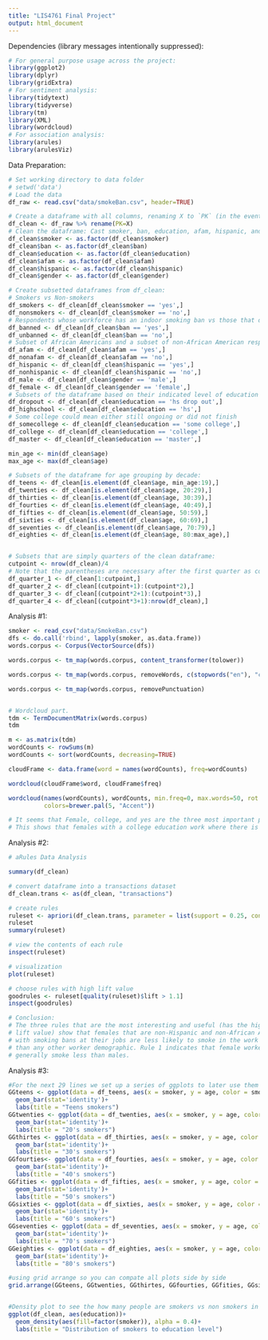 ```yaml
---
title: "LIS4761 Final Project"
output: html_document
---
```


Dependencies (library messages intentionally suppressed):
```r
# For general purpose usage across the project:
library(ggplot2)
library(dplyr)
library(gridExtra)
# For sentiment analysis:
library(tidytext)
library(tidyverse)
library(tm)
library(XML)
library(wordcloud)
# For association analysis:
library(arules)
library(arulesViz)
```

Data Preparation:
```r
# Set working directory to data folder
# setwd('data')
# Load the data
df_raw <- read.csv("data/smokeBan.csv", header=TRUE)

# Create a dataframe with all columns, renaming X to `PK` (in the event that we need to use a primary key)
df_clean <- df_raw %>% rename(PK=X)
# Clean the dataframe: Cast smoker, ban, education, afam, hispanic, and gender to factors
df_clean$smoker <- as.factor(df_clean$smoker)
df_clean$ban <- as.factor(df_clean$ban)
df_clean$education <- as.factor(df_clean$education)
df_clean$afam <- as.factor(df_clean$afam)
df_clean$hispanic <- as.factor(df_clean$hispanic)
df_clean$gender <- as.factor(df_clean$gender)

# Create subsetted dataframes from df_clean:
# Smokers vs Non-smokers
df_smokers <- df_clean[df_clean$smoker == 'yes',]
df_nonsmokers <- df_clean[df_clean$smoker == 'no',]
# Respondents whose workforce has an indoor smoking ban vs those that do not
df_banned <- df_clean[df_clean$ban == 'yes',]
df_unbanned <- df_clean[df_clean$ban == 'no',]
# Subset of African Americans and a subset of non-African American respondents
df_afam <- df_clean[df_clean$afam == 'yes',]
df_nonafam <- df_clean[df_clean$afam == 'no',]
df_hispanic <- df_clean[df_clean$hispanic == 'yes',]
df_nonhispanic <- df_clean[df_clean$hispanic == 'no',]
df_male <- df_clean[df_clean$gender == 'male',]
df_female <- df_clean[df_clean$gender == 'female',]
# Subsets of the dataframe based on their indicated level of education
df_dropout <- df_clean[df_clean$education == 'hs drop out',]
df_highschool <- df_clean[df_clean$education == 'hs',]
# Some college could mean either still ongoing or did not finish
df_somecollege <- df_clean[df_clean$education == 'some college',]
df_college <- df_clean[df_clean$education == 'college',]
df_master <- df_clean[df_clean$education == 'master',]

min_age <- min(df_clean$age)
max_age <- max(df_clean$age)

# Subsets of the dataframe for age grouping by decade:
df_teens <- df_clean[is.element(df_clean$age, min_age:19),]
df_twenties <- df_clean[is.element(df_clean$age, 20:29),]
df_thirties <- df_clean[is.element(df_clean$age, 30:39),]
df_fourties <- df_clean[is.element(df_clean$age, 40:49),]
df_fifties <- df_clean[is.element(df_clean$age, 50:59),]
df_sixties <- df_clean[is.element(df_clean$age, 60:69),]
df_seventies <- df_clean[is.element(df_clean$age, 70:79),]
df_eighties <- df_clean[is.element(df_clean$age, 80:max_age),]


# Subsets that are simply quarters of the clean dataframe:
cutpoint <- nrow(df_clean)/4
# Note that the parentheses are necessary after the first quarter as colon operator has precedence
df_quarter_1 <- df_clean[1:cutpoint,]
df_quarter_2 <- df_clean[(cutpoint+1):(cutpoint*2),]
df_quarter_3 <- df_clean[(cutpoint*2+1):(cutpoint*3),]
df_quarter_4 <- df_clean[(cutpoint*3+1):nrow(df_clean),]

```

Analysis #1:
```r
smoker <- read_csv("data/SmokeBan.csv")
dfs <- do.call('rbind', lapply(smoker, as.data.frame))
words.corpus <- Corpus(VectorSource(dfs))

words.corpus <- tm_map(words.corpus, content_transformer(tolower))

words.corpus <- tm_map(words.corpus, removeWords, c(stopwords("en"), "can", ""))

words.corpus <- tm_map(words.corpus, removePunctuation)


# Wordcloud part.
tdm <- TermDocumentMatrix(words.corpus)
tdm

m <- as.matrix(tdm)
wordCounts <- rowSums(m)
wordCounts <- sort(wordCounts, decreasing=TRUE)

cloudFrame <- data.frame(word = names(wordCounts), freq=wordCounts)

wordcloud(cloudFrame$word, cloudFrame$freq)

wordcloud(names(wordCounts), wordCounts, min.freq=0, max.words=50, rot.per=0.45, 
          colors=brewer.pal(5, "Accent"))

# It seems that Female, college, and yes are the three most important parts of sheet. 
# This shows that females with a college education work where there is a ban on smoking.

```

Analysis #2:
```r

# aRules Data Analysis

summary(df_clean)

# convert dataframe into a transactions dataset
df_clean.trans <- as(df_clean, "transactions")

# create rules
ruleset <- apriori(df_clean.trans, parameter = list(support = 0.25, confidence = 0.5))
ruleset
summary(ruleset)

# view the contents of each rule
inspect(ruleset)

# visualization
plot(ruleset)

# choose rules with high lift value
goodrules <- ruleset[quality(ruleset)$lift > 1.1]
inspect(goodrules)

# Conclusion:
# The three rules that are the most interesting and useful (has the highest 
# lift value) show that females that are non-Hispanic and non-African American
# with smoking bans at their jobs are less likely to smoke in the work place
# than any other worker demographic. Rule 1 indicates that female workers  
# generally smoke less than males.

```

Analysis #3:
```r
#For the next 29 lines we set up a series of ggplots to later use them for a side by side comparison
GGteens <- ggplot(data = df_teens, aes(x = smoker, y = age, color = smoker))+
  geom_bar(stat='identity')+
  labs(title = "Teens smokers")
GGtwenties <- ggplot(data = df_twenties, aes(x = smoker, y = age, color = smoker))+
  geom_bar(stat='identity')+
  labs(title = "20's smokers")
GGthirtes <- ggplot(data = df_thirties, aes(x = smoker, y = age, color = smoker))+
  geom_bar(stat='identity')+
  labs(title = "30's smokers")
GGfourties<- ggplot(data = df_fourties, aes(x = smoker, y = age, color = smoker))+
  geom_bar(stat='identity')+
  labs(title = "40's smokers")
GGfities <- ggplot(data = df_fifties, aes(x = smoker, y = age, color = smoker))+
  geom_bar(stat='identity')+
  labs(title = "50's smokers")
GGsixties <- ggplot(data = df_sixties, aes(x = smoker, y = age, color = smoker))+
  geom_bar(stat='identity')+
  labs(title = "60's smokers")
GGseventies <- ggplot(data = df_seventies, aes(x = smoker, y = age, color = smoker))+
  geom_bar(stat='identity')+
  labs(title = "70's smokers")
GGeighties <- ggplot(data = df_eighties, aes(x = smoker, y = age, color = smoker))+
  geom_bar(stat='identity')+
  labs(title = "80's smokers")

#using grid arrange so you can compate all plots side by side
grid.arrange(GGteens, GGtwenties, GGthirtes, GGfourties, GGfities, GGsixties, GGseventies, GGeighties, ncol = 3)


#Density plot to see the how many people are smokers vs non smokers in their respective education level
ggplot(df_clean, aes(education))+
  geom_density(aes(fill=factor(smoker)), alpha = 0.4)+
  labs(title = "Distribution of smokers to education level")

```
